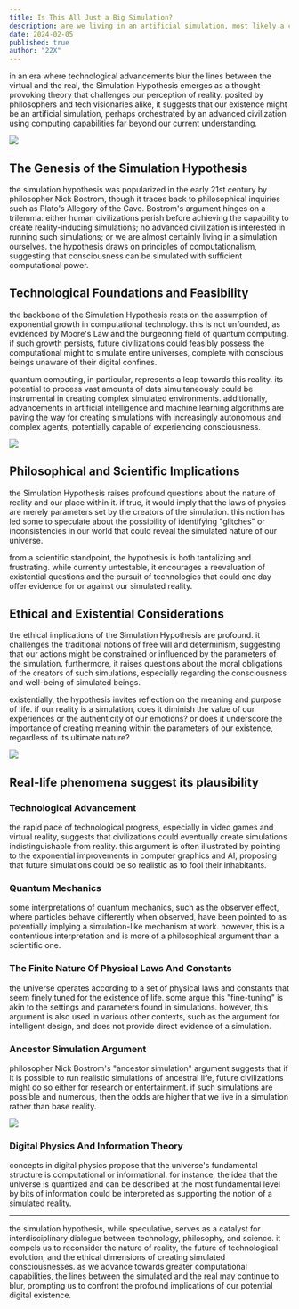 ```yaml
---
title: Is This All Just a Big Simulation?
description: are we living in an artificial simulation, most likely a computer simulation?
date: 2024-02-05
published: true
author: "22X"
---
```


in an era where technological advancements blur the lines between the virtual and the real, the Simulation Hypothesis emerges as a thought-provoking theory that challenges our perception of reality. posited by philosophers and tech visionaries alike, it suggests that our existence might be an artificial simulation, perhaps orchestrated by an advanced civilization using computing capabilities far beyond our current understanding.

![](/living-in-simulation/1.jpg)

## The Genesis of the Simulation Hypothesis

the simulation hypothesis was popularized in the early 21st century by philosopher Nick Bostrom, though it traces back to philosophical inquiries such as Plato's Allegory of the Cave. Bostrom's argument hinges on a trilemma: either human civilizations perish before achieving the capability to create reality-inducing simulations; no advanced civilization is interested in running such simulations; or we are almost certainly living in a simulation ourselves. the hypothesis draws on principles of computationalism, suggesting that consciousness can be simulated with sufficient computational power.

## Technological Foundations and Feasibility

the backbone of the Simulation Hypothesis rests on the assumption of exponential growth in computational technology. this is not unfounded, as evidenced by Moore's Law and the burgeoning field of quantum computing. if such growth persists, future civilizations could feasibly possess the computational might to simulate entire universes, complete with conscious beings unaware of their digital confines.

quantum computing, in particular, represents a leap towards this reality. its potential to process vast amounts of data simultaneously could be instrumental in creating complex simulated environments. additionally, advancements in artificial intelligence and machine learning algorithms are paving the way for creating simulations with increasingly autonomous and complex agents, potentially capable of experiencing consciousness.

![](/living-in-simulation/2.jpg)

## Philosophical and Scientific Implications

the Simulation Hypothesis raises profound questions about the nature of reality and our place within it. if true, it would imply that the laws of physics are merely parameters set by the creators of the simulation. this notion has led some to speculate about the possibility of identifying "glitches" or inconsistencies in our world that could reveal the simulated nature of our universe.

from a scientific standpoint, the hypothesis is both tantalizing and frustrating. while currently untestable, it encourages a reevaluation of existential questions and the pursuit of technologies that could one day offer evidence for or against our simulated reality.

## Ethical and Existential Considerations

the ethical implications of the Simulation Hypothesis are profound. it challenges the traditional notions of free will and determinism, suggesting that our actions might be constrained or influenced by the parameters of the simulation. furthermore, it raises questions about the moral obligations of the creators of such simulations, especially regarding the consciousness and well-being of simulated beings.

existentially, the hypothesis invites reflection on the meaning and purpose of life. if our reality is a simulation, does it diminish the value of our experiences or the authenticity of our emotions? or does it underscore the importance of creating meaning within the parameters of our existence, regardless of its ultimate nature?

![](/living-in-simulation/3.jpg)

## Real-life phenomena suggest its plausibility

### Technological Advancement

the rapid pace of technological progress, especially in video games and virtual reality, suggests that civilizations could eventually create simulations indistinguishable from reality. this argument is often illustrated by pointing to the exponential improvements in computer graphics and AI, proposing that future simulations could be so realistic as to fool their inhabitants.

### Quantum Mechanics

some interpretations of quantum mechanics, such as the observer effect, where particles behave differently when observed, have been pointed to as potentially implying a simulation-like mechanism at work. however, this is a contentious interpretation and is more of a philosophical argument than a scientific one.

### The Finite Nature Of Physical Laws And Constants

the universe operates according to a set of physical laws and constants that seem finely tuned for the existence of life. some argue this "fine-tuning" is akin to the settings and parameters found in simulations. however, this argument is also used in various other contexts, such as the argument for intelligent design, and does not provide direct evidence of a simulation.

### Ancestor Simulation Argument

philosopher Nick Bostrom's "ancestor simulation" argument suggests that if it is possible to run realistic simulations of ancestral life, future civilizations might do so either for research or entertainment. if such simulations are possible and numerous, then the odds are higher that we live in a simulation rather than base reality.

![](/living-in-simulation/4.jpg)

### Digital Physics And Information Theory

concepts in digital physics propose that the universe's fundamental structure is computational or informational. for instance, the idea that the universe is quantized and can be described at the most fundamental level by bits of information could be interpreted as supporting the notion of a simulated reality.

---

the simulation hypothesis, while speculative, serves as a catalyst for interdisciplinary dialogue between technology, philosophy, and science. it compels us to reconsider the nature of reality, the future of technological evolution, and the ethical dimensions of creating simulated consciousnesses. as we advance towards greater computational capabilities, the lines between the simulated and the real may continue to blur, prompting us to confront the profound implications of our potential digital existence.
